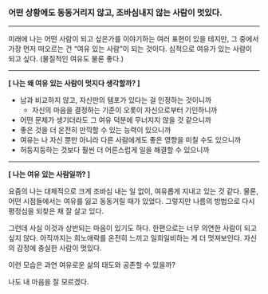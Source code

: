 ### 어떤 상황에도 동동거리지 않고, 조바심내지 않는 사람이 멋있다.

---

미래에 나는 어떤 사람이 되고 싶은가를 이야기하는 여러 표현이 있을 테지만, 그 중에서 가장 먼저 떠오르는 건 “여유 있는 사람”이 되는 것이다. 심적으로 여유가 있는 사람이 되고 싶다. (물질적인 여유도 물론 좋다.)

---

**[ 나는 왜 여유 있는 사람이 멋지다 생각할까? ]**

- 남과 비교하지 않고, 자신만의 템포가 있다는 걸 인정하는 것이니까
  - 자신의 마음을 결정하는 기준이 오롯이 자신으로부터 기인하니까
- 어떤 문제가 생기더라도 그 여유 덕분에 무너지지 않을 것 같으니까
- 좋은 것을 더 온전히 만끽할 수 있는 능력이 있으니까
- 여유는 나 자신 뿐만 아니라 다른 사람에게도 좋은 영향을 미칠 수도 있으니까
- 허둥지둥하는 것보다 훨씬 더 어른스럽게 일을 해결할 수 있으니까

---

**[ 나는 여유 있는 사람일까? ]**

요즘의 나는 대체적으로 크게 조바심 내는 일 없이, 여유롭게 지내고 있는 것 같다. 물론, 어떤 시점들에서는 여유를 잃고 동동거릴 때가 있었다. 그렇지만 나름의 방법으로 다시 평정심을 되찾은 채 잘 살고 있다.

그런데 사실 이것과 상반되는 마음이 있기도 하다. 한편으로는 너무 의연한 사람이 되고 싶지 않다. 아직까지는 희노애락를 온전히 느끼고 일희일비하는 게 더 멋져보인다. 자신의 감정에 충실한 사람이 멋있다.

이런 모습은 과연 여유로운 삶의 태도와 공존할 수 있을까?

나도 내 마음을 잘 모르겠다.
